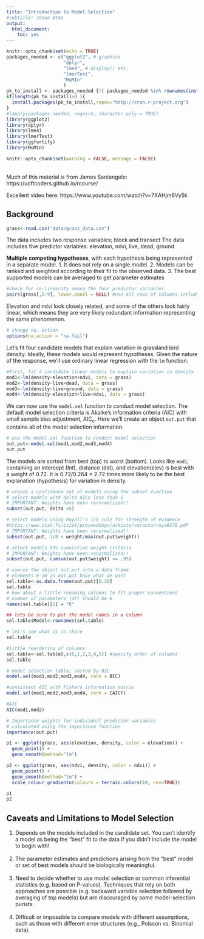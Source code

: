 ```yaml
---
title: "Introduction to Model Selection"
#subtitle: Jenna Atma
output:
  html_document:
    toc: yes
---
```


```r
knitr::opts_chunk$set(echo = TRUE)
packages_needed <- c("ggplot2", # graphics
                     "dplyr",
                     "lme4", # display() etc.
                     "lmerTest",
                     "MuMIn"
                     )
pk_to_install <- packages_needed [!( packages_needed %in% rownames(installed.packages())  )]
if(length(pk_to_install)>0 ){
  install.packages(pk_to_install,repos="http://cran.r-project.org")
}
#lapply(packages_needed, require, character.only = TRUE)
library(ggplot2)
library(dplyr)
library(lme4)
library(lmerTest)
library(ggfortify)
library(MuMIn)
```

```r
knitr::opts_chunk$set(warning = FALSE, message = FALSE)
```
\
Much of this material is from James Santangelo:
https://uoftcoders.github.io/rcourse/

Excellent video here:
https://www.youtube.com/watch?v=7XAHjm6Vy5k

## Background

```r
grass<-read.csv("data/grass_data.csv")
```
The data includes two response variables; block and transect
The data includes five predictor variables: elevation, ndvi, live, dead, ground

**Multiple competing hypotheses**, with each hypothesis being represented in a separate model.
1. It does not rely on a single model.
2. Models can be ranked and weighted according to their fit to the observed data.
3. The best supported models can be averaged to get parameter estimates

```r
#check for co-linearity among the four predictor variables
pairs(grass[,5:9], lower.panel = NULL) #use all rows of columns including predictor variables
```
    
Elevation and ndvi look closely related, and some of the others look fairly linear, which means they are very likely redundant information representing the same phenomenon.

```r
# change na. action
options(na.action = "na.fail")
```

Let’s fit four candidate models that explain variation in grassland bird density. Ideally, these models would represent hypotheses. Given the nature of the response, we’ll use ordinary linear regression with the `lm` function.
```r
#First, fit 4 candidate linear models to explain variation in density
mod1<-lm(density~elevation+ndvi, data = grass)
mod2<-lm(density~live+dead, data = grass)
mod3<-lm(density~live+ground, data = grass)
mod4<-lm(density~elevation+live+ndvi, data = grass)
```
We can now use the `model.sel` function to conduct model selection. The default model selection criteria is Akaike’s information criteria (AIC) with small sample bias adjustment, AIC~c~. Here we’ll create an object `out.put` that contains all of the model selection information.
```r
# use the model.sel function to conduct model selection
out.put<-model.sel(mod1,mod2,mod3,mod4)
out.put
```
The models are sorted from best (top) to worst (bottom). Looks like `mod1`, containing an intercept (Int), distance (dst), and elevation(elev) is best with a weight of 0.72. It is 0.72/0.264 = 2.72 times more likely to be the best explanation (hypothesis) for variation in density. 

```r
# create a confidence set of models using the subset function
# select models with delta AICc less than 5
# IMPORTANT: Weights have been renormalized!!
subset(out.put, delta <5)
```
```r
# select models using Royall's 1/8 rule for strength of evidence
#https://www.stat.fi/isi99/proceedings/arkisto/varasto/roya0578.pdf
# IMPORTANT: Weights have been renormalized!!
subset(out.put, 1/8 < weight/max(out.put$weight))
```
```r
# select models 95% cumulative weight criteria
# IMPORTANT: Weights have been renormalized!!
subset(out.put, cumsum(out.put$weight) <= .95)
```
```r
# coerce the object out.put into a data frame
# elements 6-10 in out.put have what we want
sel.table<-as.data.frame(out.put)[6:10]
sel.table
# how about a little renaming columns to fit proper conventions
# number of parameters (df) should be K
names(sel.table)[1] = "K"

## lets be sure to put the model names in a column
sel.table$Model<-rownames(sel.table)

# let's see what is in there
sel.table
```

```r
#little reordering of columns
sel.table<-sel.table[,c(6,1,2,3,4,5)] #specify order of columns
sel.table
```

```r
# model selection table; sorted by BIC
model.sel(mod1,mod2,mod3,mod4, rank = BIC)
```
```r
#consistent AIC with Fishers information matrix
model.sel(mod1,mod2,mod3,mod4, rank = CAICF) 
```
```r
#AIC
AIC(mod1,mod2)
```
```r
# Importance weights for individual predictor variables
# calculated using the importance function
importance(out.put)
```
```r
p1 <- ggplot(grass, aes(elevation, density, color = elevation)) + 
  geom_point() +
  geom_smooth(method="lm")

p2 <- ggplot(grass, aes(ndvi, density, color = ndvi)) + 
  geom_point() +
  geom_smooth(method="lm") +
  scale_colour_gradientn(colours = terrain.colors(10, rev=TRUE))

p1
p2
```

## Caveats and Limitations to Model Selection

1. Depends on the models included in the candidate set. You can’t identify a model as being the “best” fit to the data if you didn’t include the model to begin with!  
\
2. The parameter estimates and predictions arising from the “best” model or set of best models should be biologically meaningful.  
\
3. Need to decide whether to use model selection or common inferential statistics (e.g. based on P-values). Techniques that rely on both approaches are possible (e.g. backward variable selection followed by averaging of top models) but are discouraged by some model-selection purists.  
\
4. Difficult or impossible to compare models with different assumptions, such as those with different error structures (e.g., Poisson vs. Binomial data).  